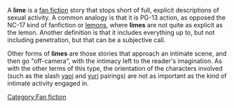 A '''lime''' is a [[fan fiction]] story that stops short of full, explicit descriptions of sexual activity. A common analogy is that it is PG-13 action, as opposed the NC-17 kind of fanfiction or [[lemon (anime)|lemon]]s, where '''limes''' are not quite as explicit as the lemon. Another definition is that it includes everything up to, but not including penetration, but that can be a subjective call. 

Other forms of '''limes''' are those stories that approach an intimate scene, and then go "off-camera", with the intimacy left to the reader's imagination. As with the other terms of this type, the orientation of the characters involved (such as the slash [[yaoi]] and [[yuri]] pairings) are not as important as the kind of intimate activity engaged in.

[[Category:Fan fiction]]